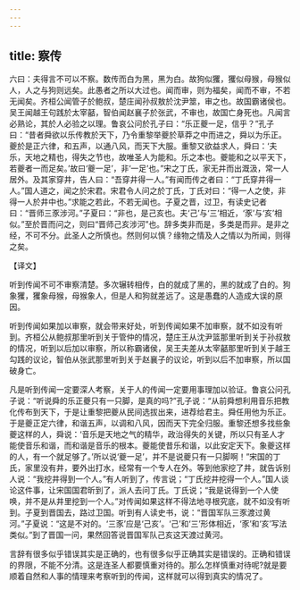 ```yaml
---
---
---
```

title: 察传
---



六曰：夫得言不可以不察。数传而白为黑，黑为白。故狗似玃，玃似母猴，母猴似人，人之与狗则远矣。此愚者之所以大过也。闻而审，则为福矣，闻而不审，不若无闻矣。齐桓公闻管子於鲍叔，楚庄闻孙叔敖於沈尹筮，审之也。故国霸诸侯也。吴王闻越王句践於太宰嚭，智伯闻赵襄子於张武，不审也，故国亡身死也。凡闻言必熟论，其於人必验之以理。鲁哀公问於孔子曰：“乐正夔一足，信乎？”孔子曰：“昔者舜欲以乐传教於天下，乃令重黎举夔於草莽之中而进之，舜以为乐正。夔於是正六律，和五声，以通八风，而天下大服。重黎又欲益求人，舜曰：‘夫乐，天地之精也，得失之节也，故唯圣人为能和。乐之本也。夔能和之以平天下，若夔者一而足矣。’故曰‘夔一足’，非‘一足’也。”宋之丁氏，家无井而出溉汲，常一人居外。及其家穿井，告人曰：“吾穿井得一人。”有闻而传之者曰：“丁氏穿井得一人。”国人道之，闻之於宋君。宋君令人问之於丁氏，丁氏对曰：“得一人之使，非得一人於井中也。”求能之若此，不若无闻也。子夏之晋，过卫，有读史记者曰：“晋师三豕涉河。”子夏曰：“非也，是己亥也。夫‘己’与‘三’相近，‘豕’与‘亥’相似。”至於晋而问之，则曰“晋师己亥涉河”也。辞多类非而是，多类是而非。是非之经，不可不分。此圣人之所慎也。然则何以慎？缘物之情及人之情以为所闻，则得之矣。

【译文】

听到传闻不可不审察清楚。多次辗转相传，白的就成了黑的，黑的就成了白的。狗象玃，玃象母猴，母猴象人，但是人和狗就差远了。这是愚蠢的人造成大误的原因。

听到传闻如果加以审察，就会带来好处，听到传闻如果不加审察，就不如没有听到。齐桓公从鲍叔那里听到关于管仲的情况，楚庄王从沈尹篮那里听到关于孙叔敖的情况，听到以后加以审察，所以称霸诸侯，吴王夫差从太宰嚭那里听到关于越王勾践的议论，智伯从张武那里听到关于赵襄子的议论，听到以后不加审察，所以国破身亡。

凡是听到传闻一定要深人考察，关于人的传闻一定要用事理加以验证。鲁哀公问孔子说：“听说舜的乐正夔只有一只脚，是真的吗?”孔子说：“从前舜想利用音乐把教化传布到天下，于是让重黎把夔从民间选拔出来，进荐给君主。舜任用他为乐正。于是夔正定六律，和谐五声，以调和八风，因而天下完全归服。重黎还想多找些象夔这样的人，舜说：‘音乐是天地之气的精华，政治得失的关键，所以只有圣人才能使音乐和谐，而和谐是音乐的根本。夔能使昔乐和谐，以此安定天下。象夔这样的人，有一个就足够了。’所以说‘夔一足’，并不是说夔只有一只脚啊！”宋国的丁氏，家里没有井，要外出打水，经常有一个专人在外。等到他家挖了井，就告诉别人说：“我挖井得到一个人。”有人听到了，传言说；“丁氏挖井挖得一个人。”国人谈论这件事，让宋国国君昕到了，派人去问丁氏。丁氏说；“我是说得到一个人使唤，并不是从井里挖到一个人。”对传闻如果这样不得法地寻根究底，就不如没有听到。子夏到晋国去，路过卫国。听到有人读史书，说：“晋国军队三豕渡过黄河。”子夏说：“这是不对的。‘三豕’应是‘己亥’。‘己’和‘三’形体相近，‘豕’和‘亥’写法类似。”到了晋国一问，果然回答说晋国军队己亥这天渡过黄河。

言辞有很多似乎错误其实是正确的，也有很多似乎正确其实是错误的。正确和错误的界限，不能不分清。这是连圣人都要慎重对待的。那么怎样慎重对待呢?就是要顺着自然和人事的情理来考察听到的传闻，这样就可以得到真实的情况了。